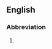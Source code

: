 {{also|vb|VB}}

==English==

===Abbreviation===
{{rfc-header|Abbreviation}}
{{head|en|abbreviation}}

# {{alternative form of|vb|lang=en}}